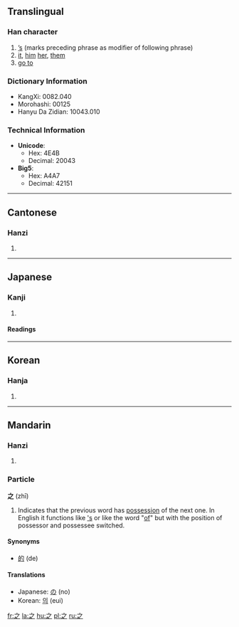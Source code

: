 ==Translingual==
{{stroke order|type=animate}}
===Han character===
{{Han char|rad=丿|as=03|sn=4|four=3030<sub>7</sub>|canj=戈弓人 (INO)}}
# [['s|’s]] (marks preceding phrase as modifier of following phrase)
# [[it]], [[him]] [[her]], [[them]]
# [[go to]]

=== Dictionary Information ===

* KangXi: 0082.040
* Morohashi: 00125
* Hanyu Da Zidian: 10043.010

=== Technical Information ===

* '''Unicode''':
** Hex: 4E4B
** Decimal: 20043
* '''Big5''':
** Hex: A4A7
** Decimal: 42151
----

==Cantonese==
===Hanzi===
{{yue-hanzi|jyut=|y=[[ji1]]}}
# {{defn|Cantonese}}
----
==Japanese==
===Kanji===
{{ja-kanji|grade=|rs=丿03}}
# {{defn|Japanese}} <!-- line may be deleted if/when POS headers are added --> 
====Readings====
{{ja-readings|on=[[し]] (shi)|kun=[[ゆく]] (yuku), [[これ]] (kore), [[の]] (no)|nanori=[[ゆき]] (yuki)}}
----

==Korean==
===Hanja===
{{ko-hanja|hangeul=지|rv=ji|mr=chi}}
# {{defn|Korean}}
----
==Mandarin==
===Hanzi===
{{cmn-hanzi|pin=[[zhī]] ([[zhi1]])|wg=[[chih1|chih<sup>1</sup>]]}}
# {{defn|Mandarin}}

===Particle===
'''之''' (zhī)

# Indicates that the previous word has [[possessive|possession]] of the next one. In English it functions like [['s]] or like the word "[[of]]" but with the position of possessor and possessee switched.

====Synonyms====
*[[的]] (de)

====Translations====
*Japanese: [[の]] (no)
*Korean: [[의]] (eui)

[[fr:之]]
[[la:之]]
[[hu:之]]
[[pl:之]]
[[ru:之]]